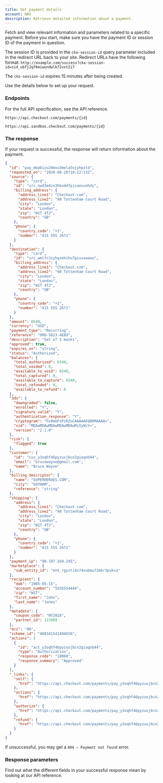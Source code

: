 ```yaml
---
title: Get payment details
account: NAS
description: Retrieve detailed information about a payment.
---
```


Fetch and view relevant information and parameters related to a specific payment. Before you start, make sure you have the payment ID or session ID of the payment in question.

<TipBox variant="info">

The session ID is provided in the `cko-session-id` query parameter included in the redirect URL back to your site. Redirect URLs have the following format:
`http://example.com/success?cko-session-id=sid_ubfj2q76miwundwlk72vxt2i7`

</TipBox>
<TipBox variant="note">

The `cko-session-id` expires 15 minutes after being created.

</TipBox>

Use the details below to set up your request.

### Endpoints

For the full API specification, see the <ExternalLink href="https://api-reference.checkout.com/preview/crusoe/" target="_blank">API reference</ExternalLink>.

<tabs>
<tab title="Live">
<LineCodeWrapper type="get">

`https://api.checkout.com/payments/{id}`

</LineCodeWrapper>
</tab>
<tab title="Sandbox">
<LineCodeWrapper type="get">

`https://api.sandbox.checkout.com/payments/{id}`

</LineCodeWrapper>
</tab>
</tabs>

### The response

If your request is successful, the response will return information about the payment.

```json
{
  "id": "pay_mbabizu24mvu3mela5njyhpit4",
  "requested_on": "2020-08-26T10:22:13Z",
  "source": {
    "type": "card",
    "id": "src_nwd3m4in3hkuddfpjsaevunhdy",
    "billing_address": {
      "address_line1": "Checkout.com",
      "address_line2": "90 Tottenham Court Road",
      "city": "London",
      "state": "London",
      "zip": "W1T 4TJ",
      "country": "GB"
    },
    "phone": {
      "country_code": "+1",
      "number": "415 555 2671"
    }
  },
  "destination": {
    "type": "card",
    "id": "src_wmlfc3zyhqzehihu7giusaaawu",
    "billing_address": {
      "address_line1": "Checkout.com",
      "address_line2": "90 Tottenham Court Road",
      "city": "London",
      "state": "London",
      "zip": "W1T 4TJ",
      "country": "GB"
    },
    "phone": {
      "country_code": "+1",
      "number": "415 555 2671"
    }
  },
  "amount": 6540,
  "currency": "USD",
  "payment_type": "Recurring",
  "reference": "ORD-5023-4E89",
  "description": "Set of 3 masks",
  "approved": true,
  "expires_on": "string",
  "status": "Authorized",
  "balances": {
    "total_authorized": 6540,
    "total_voided": 0,
    "available_to_void": 6540,
    "total_captured": 0,
    "available_to_capture": 6540,
    "total_refunded": 0,
    "available_to_refund": 0
  },
  "3ds": {
    "downgraded": false,
    "enrolled": "Y",
    "signature_valid": "Y",
    "authentication_response": "Y",
    "cryptogram": "hv8mUFzPzRZoCAAAAAEQBDMAAAA=",
    "xid": "MDAwMDAwMDAwMDAwMDAwMzIyNzY=",
    "version": "2.1.0"
  },
  "risk": {
    "flagged": true
  },
  "customer": {
    "id": "cus_y3oqhf46pyzuxjbcn2giaqnb44",
    "email": "brucewayne@gmail.com",
    "name": "Bruce Wayne"
  },
  "billing_descriptor": {
    "name": "SUPERHEROES.COM",
    "city": "GOTHAM",
    "reference": "string"
  },
  "shipping": {
    "address": {
      "address_line1": "Checkout.com",
      "address_line2": "90 Tottenham Court Road",
      "city": "London",
      "state": "London",
      "zip": "W1T 4TJ",
      "country": "GB"
    },
    "phone": {
      "country_code": "+1",
      "number": "415 555 2671"
    }
  },
  "payment_ip": "90.197.169.245",
  "marketplace": {
    "sub_entity_id": "ent_rgyzti4x74xubmu72m6r3pvksa"
  },
  "recipient": {
    "dob": "1985-05-15",
    "account_number": "5555554444",
    "zip": "W1T",
    "first_name": "John",
    "last_name": "Jones"
  },
  "metadata": {
    "coupon_code": "NY2018",
    "partner_id": 123989
  },
  "eci": "06",
  "scheme_id": "488341541494658",
  "actions": [
    {
      "id": "act_y3oqhf46pyzuxjbcn2giaqnb44",
      "type": "Authorization",
      "response_code": "10000",
      "response_summary": "Approved"
    }
  ],
  "_links": {
    "self": {
      "href": "https://api.checkout.com/payments/pay_y3oqhf46pyzuxjbcn2giaqnb44"
    },
    "actions": {
      "href": "https://api.checkout.com/payments/pay_y3oqhf46pyzuxjbcn2giaqnb44/actions"
    },
    "authorize": {
      "href": "https://api.checkout.com/payments/pay_y3oqhf46pyzuxjbcn2giaqnb44/authorizations"
    },
    "refund": {
      "href": "https://api.checkout.com/payments/pay_y3oqhf46pyzuxjbcn2giaqnb44/refund"
    }
  }
}
```

<TipBox variant="info">

If unsuccessful, you may get a `404 – Payment not found` error.

</TipBox>

### Response parameters

Find out what the different fields in your successful response mean by looking at our <ExternalLink href="https://api-reference.checkout.com/preview/crusoe/" target="_blank">API reference</ExternalLink>.
